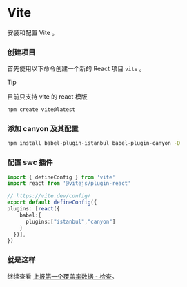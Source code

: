 # Vite


安装和配置 Vite 。

<Steps>

  ### 创建项目
  首先使用以下命令创建一个新的 React 项目 `vite` 。

  > [!TIP]
  >
  > 目前只支持 vite 的 react 模版

  ```sh npm2yarn copy
  npm create vite@latest
  ```

  ### 添加 canyon 及其配置

  ```sh npm2yarn copy
  npm install babel-plugin-istanbul babel-plugin-canyon -D
  ```

  ### 配置 swc 插件

  ``` ts filename="vite.config.ts" copy {7,8,9}
  import { defineConfig } from 'vite'
  import react from '@vitejs/plugin-react'

  // https://vite.dev/config/
  export default defineConfig({
  plugins: [react({
      babel:{
        plugins:["istanbul","canyon"]
      }
    })],
  })

  ```

  ### 就是这样
  继续查看 [上报第一个覆盖率数据 - 检查](/documentation/getting-started/first-coverage#%E6%A3%80%E6%9F%A5)。
</Steps>


